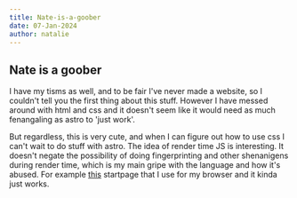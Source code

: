 ```yaml
---
title: Nate-is-a-goober
date: 07-Jan-2024
author: natalie
---
```


## Nate is a goober

I have my tisms as well, and to be fair I've never made a website, so I couldn't tell you the first thing about this stuff. However I have messed around with html and css and it doesn't seem like it would need as much fenangaling as astro to 'just work'.

But regardless, this is very cute, and when I can figure out how to use css I can't wait to do stuff with astro. The idea of render time JS is interesting. It doesn't negate the possibility of doing fingerprinting and other shenanigens during render time, which is my main gripe with the language and how it's abused. For example [this](/startpage.html) startpage that I use for my browser and it kinda just works.
